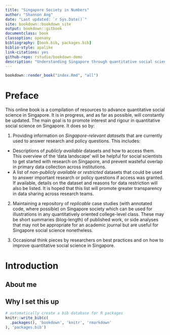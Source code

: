```yaml
--- 
title: "Singapore Society in Numbers"
author: "Shannon Ang"
date: "Last updated: `r Sys.Date()`"
site: bookdown::bookdown_site
output: bookdown::gitbook
documentclass: book
classoption: openany
bibliography: [book.bib, packages.bib]
biblio-style: apalike
link-citations: yes
github-repo: rstudio/bookdown-demo
description: "Understanding Singapore through quantitative social science"
---
```


```r
bookdown::render_book("index.Rmd", "all")
```

# Preface {-}
This online book is a compilation of resources to advance quantitative social science in Singapore. It is in progress, and as far as possible, will constantly be updated. The main goal is to promote interest and rigour in quantitative social science on Singapore. It does so by: 

1. Providing information on *Singapore-relevant datasets* that are currently used to answer research and policy questions. This includes: 
  + Descriptions of _publicly available_ datasets and how to access them. This overview of the 'data landscape' will be helpful for social scientists to get started with research on Singapore, and prevent wasteful overlap in primary data collection across institutions.
  + A list of _non-publicly available_ or _restricted_ datasets that could be used to answer important research or policy questions if access was granted. If available, details on the dataset and reasons for data restriction will also be listed. It is hoped that this list will promote greater transparency in data sharing across research teams.
  
2. Maintaining a repository of _replicable_ case studies (with annotated code, where possible) on Singapore society which can be used for illustrations in any quantitatively oriented college-level class. These may be short summaries (blog-length) of published work, or side analyses that may not be appropriate for an academic journal but are useful for Singapore social science nonetheless.

3. Occasional think pieces by researchers on best practices and on how to improve quantitative social science in Singapore.

# Introduction {-}

## About me

## Why I set this up

```r
# automatically create a bib database for R packages
knitr::write_bib(c(
  .packages(), 'bookdown', 'knitr', 'rmarkdown'
), 'packages.bib')
```


